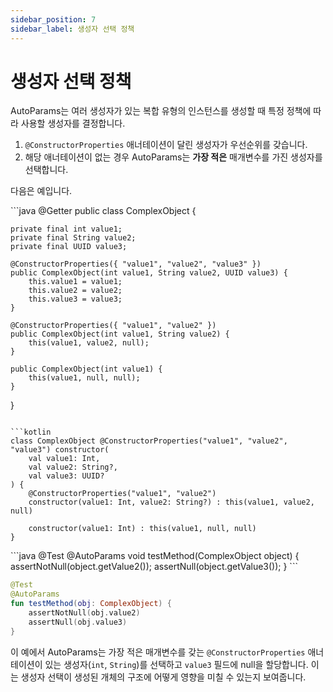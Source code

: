 ```yaml
---
sidebar_position: 7
sidebar_label: 생성자 선택 정책
---
```



# 생성자 선택 정책

AutoParams는 여러 생성자가 있는 복합 유형의 인스턴스를 생성할 때 특정 정책에 따라 사용할 생성자를 결정합니다.

1. `@ConstructorProperties` 애너테이션이 달린 생성자가 우선순위를 갖습니다.
1. 해당 애너테이션이 없는 경우 AutoParams는 **가장 적은** 매개변수를 가진 생성자를 선택합니다.

다음은 예입니다.

<JavaKotlinCodeBlock>
```java
@Getter
public class ComplexObject {

    private final int value1;
    private final String value2;
    private final UUID value3;

    @ConstructorProperties({ "value1", "value2", "value3" })
    public ComplexObject(int value1, String value2, UUID value3) {
        this.value1 = value1;
        this.value2 = value2;
        this.value3 = value3;
    }

    @ConstructorProperties({ "value1", "value2" })
    public ComplexObject(int value1, String value2) {
        this(value1, value2, null);
    }

    public ComplexObject(int value1) {
        this(value1, null, null);
    }
}
```

```kotlin
class ComplexObject @ConstructorProperties("value1", "value2", "value3") constructor(
    val value1: Int,
    val value2: String?,
    val value3: UUID?
) {
    @ConstructorProperties("value1", "value2")
    constructor(value1: Int, value2: String?) : this(value1, value2, null)

    constructor(value1: Int) : this(value1, null, null)
}
```
</JavaKotlinCodeBlock>

<JavaKotlinCodeBlock>
```java
@Test
@AutoParams
void testMethod(ComplexObject object) {
    assertNotNull(object.getValue2());
    assertNull(object.getValue3());
}
```

```kotlin
@Test
@AutoParams
fun testMethod(obj: ComplexObject) {
    assertNotNull(obj.value2)
    assertNull(obj.value3)
}
```
</JavaKotlinCodeBlock>

이 예에서 AutoParams는 가장 적은 매개변수를 갖는 `@ConstructorProperties` 애너테이션이 있는 생성자(`int`, `String`)를 선택하고 `value3` 필드에 null을 할당합니다. 이는 생성자 선택이 생성된 개체의 구조에 어떻게 영향을 미칠 수 있는지 보여줍니다.
